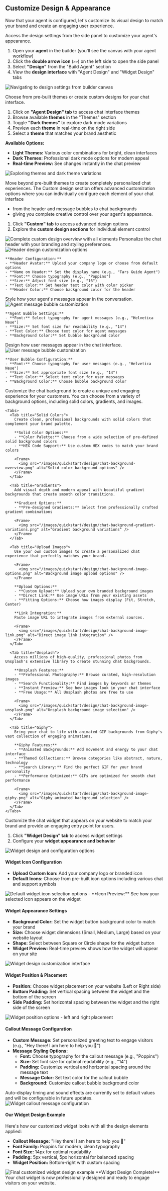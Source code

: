 
## <Icon icon="palette" size="30"/> Customize Design & Appearance

Now that your agent is configured, let's customize its visual design to match your brand and create an engaging user experience.

<AccordionGroup>
<Accordion title="Navigate to Design" defaultOpen="true">

Access the design settings from the side panel to customize your agent's appearance.

1. Open your **agent** in the builder (you'll see the canvas with your agent workflow)
2. Click the **double arrow icon** (`>>`) on the left side to open the side panel
3. Select **"Design"** from the "Build Agent" section
4. View the **design interface** with "Agent Design" and "Widget Design" tabs

<Frame>
  <img src="/images/quickstart/design/navigate-to-design.gif" alt="Navigating to design settings from builder canvas" />
</Frame>

</Accordion>

<Accordion title="Explore Themes">

Choose from pre-built themes or create custom designs for your chat interface.

1. Click on **"Agent Design" tab** to access chat interface themes
2. Browse available **themes** in the "Themes" section
3. Toggle **"Dark themes"** to explore dark mode variations
4. Preview each **theme** in real-time on the right side
5. Select a **theme** that matches your brand aesthetic

**Available Options:**
- **Light Themes:** Various color combinations for bright, clean interfaces
- **Dark Themes:** Professional dark mode options for modern appeal
- **Real-time Preview:** See changes instantly in the chat preview

<Frame>
  <img src="/images/quickstart/design/themes-and-dark-themes.gif" alt="Exploring themes and dark theme variations" />
</Frame>

</Accordion>

<Accordion title="Custom Design">

Move beyond pre-built themes to create completely personalized chat experiences. The Custom design section offers advanced customization options where you can individually configure each element of your chat interface 
- from the header and message bubbles to chat backgrounds 
- giving you complete creative control over your agent's appearance.

1. Click **"Custom" tab** to access advanced design options
2. Explore the **custom design sections** for individual element control

<Frame>
  <img src="/images/quickstart/design/custom-desgin-overview.png" alt="Complete custom design overview with all elements" />
</Frame>

<Tabs>
  <Tab title="Header">
    Personalize the chat header with your branding and styling preferences.
    <Frame>
      <img src="/images/quickstart/design/header-design-settings.png" alt="Header design customization options" />
    </Frame>
    
    **Header Configuration:**
    - **Header Avatar:** Upload your company logo or choose from default options
    - **Name on Header:** Set the display name (e.g., "Tars Guide Agent")
    - **Font:** Choose typography (e.g., "Poppins")
    - **Size:** Adjust font size (e.g., "16")
    - **Text Color:** Set header text color with color picker
    - **Header Color:** Choose background color for the header
  </Tab>
  
  <Tab title="Agent Bubble">
    Style how your agent's messages appear in the conversation.
    <Frame>
      <img src="/images/quickstart/design/agent-bubble-design.png" alt="Agent message bubble customization" />
    </Frame>
    
    **Agent Bubble Settings:**
    - **Font:** Select typography for agent messages (e.g., "Helvetica Neue")
    - **Size:** Set font size for readability (e.g., "14")
    - **Text Color:** Choose text color for agent messages
    - **Background Color:** Set bubble background color
  </Tab>
  
  <Tab title="User Bubble">
    Design how user messages appear in the chat interface.
    <Frame>
      <img src="/images/quickstart/design/user-bubble-design.png" alt="User message bubble customization" />
    </Frame>
    
    **User Bubble Configuration:**
    - **Font:** Choose typography for user messages (e.g., "Helvetica Neue")
    - **Size:** Set appropriate font size (e.g., "14")
    - **Text Color:** Select text color for user messages
    - **Background Color:** Choose bubble background color
  </Tab>
  
  <Tab title="Chat Background">
    Customize the chat background to create a unique and engaging experience for your customers. You can choose from a variety of background options, including solid colors, gradients, and images.

    <Tabs>
      <Tab title="Solid Colors">
        Create clean, professional backgrounds with solid colors that complement your brand palette.
        
        **Solid Color Options:**
        - **Color Palette:** Choose from a wide selection of pre-defined solid background colors
        - **HEX Code Support:** Use custom HEX codes to match your brand colors
        
        <Frame>
          <img src="/images/quickstart/design/chat-background-overview.png" alt="Solid color background options" />
        </Frame>
      </Tab>
      
      <Tab title="Gradients">
        Add visual depth and modern appeal with beautiful gradient backgrounds that create smooth color transitions.
        
        **Gradient Options:**
        - **Pre-designed Gradients:** Select from professionally crafted gradient combinations
        
        <Frame>
          <img src="/images/quickstart/design/chat-background-gradient-variations.png" alt="Gradient background variations" />
        </Frame>
      </Tab>
      
      <Tab title="Upload Images">
        Use your own custom images to create a personalized chat experience that perfectly matches your brand.
        
        <Frame>
          <img src="/images/quickstart/design/chat-background-image-options.png" alt="Background image upload options" />
        </Frame>
        
        **Upload Options:**
        - **Custom Upload:** Upload your own branded background images
        - **Direct Link:** Use image URLs from your existing assets
        - **Fitting Options:** Choose how images display (Fit, Stretch, Center)
        
        **Link Integration:**
        Paste image URL to integrate images from external sources.
        
        <Frame>
          <img src="/images/quickstart/design/chat-background-image-link.png" alt="Direct image link integration" />
        </Frame>
      </Tab>
      
      <Tab title="Unsplash">
        Access millions of high-quality, professional photos from Unsplash's extensive library to create stunning chat backgrounds.
        
        **Unsplash Features:**
        - **Professional Photography:** Browse curated, high-resolution images
        - **Search Functionality:** Find images by keywords or themes
        - **Instant Preview:** See how images look in your chat interface
        - **Free Usage:** All Unsplash photos are free to use
        
        <Frame>
          <img src="/images/quickstart/design/chat-background-image-unsplash.png" alt="Unsplash background image selection" />
        </Frame>
      </Tab>
      
      <Tab title="Giphy">
        Bring your chat to life with animated GIF backgrounds from Giphy's vast collection of engaging animations.
        
        **Giphy Features:**
        - **Animated Backgrounds:** Add movement and energy to your chat interface
        - **Themed Collections:** Browse categories like abstract, nature, technology
        - **Search Library:** Find the perfect GIF for your brand personality
        - **Performance Optimized:** GIFs are optimized for smooth chat performance
        
        <Frame>
          <img src="/images/quickstart/design/chat-background-image-giphy.png" alt="Giphy animated background selection" />
        </Frame>
      </Tab>
    </Tabs>
  </Tab>
</Tabs>

</Accordion>

<Accordion title="Configure Widget Design">

Customize the chat widget that appears on your website to match your brand and provide an engaging entry point for users.

1. Click **"Widget Design" tab** to access widget settings
2. Configure your **widget appearance and behavior**

<Frame>
  <img src="/images/quickstart/design/widget-configurations-overview.png" alt="Widget design and configuration options" />
</Frame>

#### Widget Icon Configuration
- **Upload Custom Icon:** Add your company logo or branded icon
- **Default Icons:** Choose from pre-built icon options including various chat and support symbols
<Frame>
  <img src="/images/quickstart/design/default-widget-icon-options.png" alt="Default widget icon selection options" />
</Frame>
- **Icon Preview:** See how your selected icon appears on the widget



#### Widget Appearance Settings
- **Background Color:** Set the widget button background color to match your brand
- **Size:** Choose widget dimensions (Small, Medium, Large) based on your website layout
- **Shape:** Select between Square or Circle shape for the widget button
- **Widget Preview:** Real-time preview shows how the widget will appear on your site

<Frame>
  <img src="/images/quickstart/design/our-widget-design.png" alt="Widget design customization interface" />
</Frame>

#### Widget Position & Placement
- **Position:** Choose widget placement on your website (Left or Right side)
- **Bottom Padding:** Set vertical spacing between the widget and the bottom of the screen
- **Side Padding:** Set horizontal spacing between the widget and the right side of the screen

<Frame>
  <img src="/images/quickstart/design/widget-position-left-right.png" alt="Widget position options - left and right placement" />
</Frame>

#### Callout Message Configuration
- **Custom Message:** Set personalized greeting text to engage visitors (e.g., "Hey there! I am here to help you 👋")
- **Message Styling Options:**
  - **Font:** Choose typography for the callout message (e.g., "Poppins")
  - **Size:** Set font size for optimal readability (e.g., "14")
  - **Padding:** Customize vertical and horizontal spacing around the message text
  - **Message Color:** Set text color for the callout bubble
  - **Background:** Customize callout bubble background color

<Note>
  Auto-display timing and sound effects are currently set to default values and will be configurable in future updates.
</Note>

<Frame>
  <img src="/images/quickstart/design/widget-callout-message.png" alt="Widget callout message configuration" />
</Frame>


#### Our Widget Design Example
Here's how our customized widget looks with all the design elements applied:

- **Callout Message:** "Hey there! I am here to help you 👋"
- **Font Family:** Poppins for modern, clean typography
- **Font Size:** 14px for optimal readability
- **Padding:** 5px vertical, 5px horizontal for balanced spacing
- **Widget Position:** Bottom-right with custom spacing

<Frame>
  <img src="/images/quickstart/design/our-widget-design.png" alt="Final customized widget design example" />
</Frame>
<Check>
  **Widget Design Complete!** Your chat widget is now professionally designed and ready to engage visitors on your website.
</Check>
</Accordion>
</AccordionGroup>
